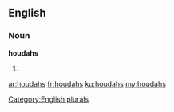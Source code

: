 ==English==

===Noun===
'''houdahs'''

# {{plural of|houdah}}

[[Category:English plurals]]

[[ar:houdahs]]
[[fr:houdahs]]
[[ku:houdahs]]
[[my:houdahs]]